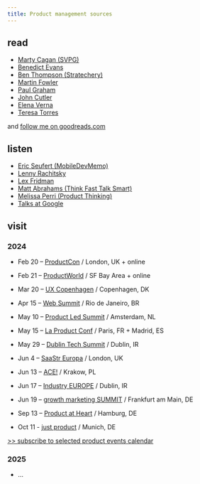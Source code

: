 ```yaml
---
title: Product management sources
---
```


## read

-   [Marty Cagan (SVPG)](https://www.svpg.com/articles/)
-   [Benedict Evans](https://www.ben-evans.com/benedictevans/)
-   [Ben Thompson (Stratechery)](https://stratechery.com/)
-   [Martin Fowler](https://martinfowler.com/)
-   [Paul Graham](http://www.paulgraham.com/articles.html)
-   [John Cutler](https://cutlefish.substack.com/)
-   [Elena Verna](https://elenaverna.substack.com/)
-   [Teresa Torres](https://www.producttalk.org/blog/)

and  [follow me on goodreads.com](https://www.goodreads.com/friend/add_as_friend/70245794?return_url=%2Fmax_ostapenko)

## listen

-   [Eric Seufert (MobileDevMemo)](https://mobiledevmemo.com/)
-   [Lenny Rachitsky](https://www.lennyspodcast.com/)
-   [Lex Fridman](https://lexfridman.com/podcast/)
-   [Matt Abrahams (Think Fast Talk Smart)](https://www.gsb.stanford.edu/business-podcasts/think-fast-talk-smart-podcast)
-   [Melissa Perri (Product Thinking)](https://produxlabs.com/product-thinking)
-   [Talks at Google](https://www.youtube.com/TalksAtGoogle)

## visit

### 2024

-   Feb 20 --  [ProductCon](https://productschool.com/productcon/london-2024) / London, UK + online

-   Feb 21 --  [ProductWorld](https://productworld.co/) / SF Bay Area + online

-   Mar 20 --  [UX Copenhagen](https://uxcopenhagen.com/) / Copenhagen, DK

-   Apr 15 --  [Web Summit](https://rio.websummit.com/) / Rio de Janeiro, BR

-   May 10 --  [Product Led Summit](https://world.productledalliance.com/location/amsterdam/speakers) / Amsterdam, NL

-   May 15 --  [La Product Conf](https://www.laproductconf.com/) / Paris, FR + Madrid, ES

-   May 29 --  [Dublin Tech Summit](https://dublintechsummit.tech/) / Dublin, IR

-   Jun 4 --  [SaaStr Europa](https://www.saastreuropa2024.com/) / London, UK

-   Jun 13 --  [ACE!](https://aceconf.com/) / Krakow, PL

-   Jun 17 --  [Industry EUROPE](https://www.industryconference.com/europe) / Dublin, IR

-   Jun 19 --  [growth marketing SUMMIT](https://www.growthmarketingsummit.com) / Frankfurt am Main, DE

-   Sep 13 --  [Product at Heart](https://productatheart.com/conference) / Hamburg, DE

-   Oct 11 - [just product](https://www.product-masterclass.com/en/just-product-2023) / Munich, DE

[>> subscribe to selected product events calendar](https://calendar.google.com/calendar/u/0?cid=ZWVhYTA5NjQ1NzQ1ZDI0Yjg0YjIxNGNmOTI0ZDMyNjNjM2MyNWI1MzY0MTYxZmU0MWU2ODkxNTE3YjJhNjRmYkBncm91cC5jYWxlbmRhci5nb29nbGUuY29t)

### 2025

-   ...
